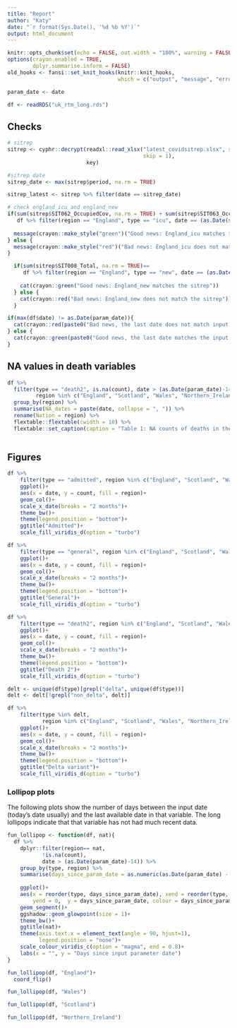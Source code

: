 ```yaml
---
title: "Report"
author: "Katy"
date: "`r format(Sys.Date(), '%d %b %Y')`"
output: html_document
---
```


```r
knitr::opts_chunk$set(echo = FALSE, out.width = "100%", warning = FALSE)
options(crayon.enabled = TRUE,
        dplyr.summarise.inform = FALSE)
old_hooks <- fansi::set_knit_hooks(knitr::knit_hooks, 
                                   which = c("output", "message", "error"))
```

```r
param_date <- date

df <- readRDS("uk_rtm_long.rds")
```

## Checks

```r
# sitrep
sitrep <- cyphr::decrypt(readxl::read_xlsx("latest_covidsitrep.xlsx", sheet = "R Data",
                                           skip = 1),
                         key)

#sitrep date
sitrep_date <- max(sitrep$period, na.rm = TRUE)

sitrep_latest <- sitrep %>% filter(date == sitrep_date)

# check england_icu and england_new
if(sum(sitrep$SIT062_OccupiedCov, na.rm = TRUE) + sum(sitrep$SIT063_OccupiedCov, na.rm = TRUE) == 
   df %>% filter(region == "England", type == "icu", date == (as.Date(sitrep_date)-1)) %>% pull(count)){
  
  message(crayon::make_style("green")("Good news: England_icu matches the sitrep"))
} else {
  message(crayon::make_style("red")("Bad news: England_icu does not match the sitrep"))
}


```

```r
  if(sum(sitrep$SIT008_Total, na.rm = TRUE)==
     df %>% filter(region == "England", type == "new", date == (as.Date(sitrep_date)-1)) %>% pull(count)){
    
    cat(crayon::green("Good news: England_new matches the sitrep"))
  } else {
    cat(crayon::red("Bad news: England_new does not match the sitrep"))
  }
```

```r

if(max(df$date) != as.Date(param_date)){
  cat(crayon::red(paste0("Bad news, the last date does not match input date. Last date is ", max(df$date))))
} else {
  cat(crayon::green(paste0("Good news, the last date matches the input date")))
}
```

## NA values in death variables

```r

df %>% 
  filter(type == "death2", is.na(count), date > (as.Date(param_date)-14), 
         region %in% c("England", "Scotland", "Wales", "Northern_Ireland")) %>%
  group_by(region) %>%
  summarise(NA_dates = paste(date, collapse = ", ")) %>%
  rename(Nation = region) %>%
  flextable::flextable(cwidth = 10) %>%
  flextable::set_caption(caption = "Table 1: NA counts of deaths in the last 2 weeks for all nations. If a nation does not appear, there are no NA dates in the last two weeks.") 
  
```

## Figures

```r

df %>%
    filter(type == "admitted", region %in% c("England", "Scotland", "Wales", "Northern_Ireland")) %>%
    ggplot()+
    aes(x = date, y = count, fill = region)+
    geom_col()+
    scale_x_date(breaks = "2 months")+
    theme_bw()+
    theme(legend.position = "bottom")+
    ggtitle("Admitted")+
    scale_fill_viridis_d(option = "turbo")
```

```r

df %>%
    filter(type == "general", region %in% c("England", "Scotland", "Wales", "Northern_Ireland")) %>%
    ggplot()+
    aes(x = date, y = count, fill = region)+
    geom_col()+
    scale_x_date(breaks = "2 months")+
    theme_bw()+
    theme(legend.position = "bottom")+
    ggtitle("General")+
    scale_fill_viridis_d(option = "turbo")
```

```r
df %>%
    filter(type == "death2", region %in% c("England", "Scotland", "Wales", "Northern_Ireland")) %>%
    ggplot()+
    aes(x = date, y = count, fill = region)+
    geom_col()+
    scale_x_date(breaks = "2 months")+
    theme_bw()+
    theme(legend.position = "bottom")+
    ggtitle("Death 2")+
    scale_fill_viridis_d(option = "turbo")
```

```r

delt <- unique(df$type)[grepl("delta", unique(df$type))]
delt <- delt[!grepl("non_delta", delt)]

df %>%
    filter(type %in% delt, 
           region %in% c("England", "Scotland", "Wales", "Northern_Ireland")) %>%
    ggplot()+
    aes(x = date, y = count, fill = region)+
    geom_col()+
    scale_x_date(breaks = "2 months")+
    theme_bw()+
    theme(legend.position = "bottom")+
    ggtitle("Delta variant")+
    scale_fill_viridis_d(option = "turbo")

```

### Lollipop plots

The following plots show the number of days between the input date (today's date usually) and the last available date in that variable. The long lollipops indicate that that variable has not had much recent data.

```r

fun_lollipop <- function(df, nat){
  df %>%
    dplyr::filter(region== nat,
           !is.na(count),
           date > (as.Date(param_date)-14)) %>%
    group_by(type, region) %>%
    summarise(days_since_param_date = as.numeric(as.Date(param_date) - max(date, na.rm = TRUE))) %>%
    
    ggplot()+
    aes(x = reorder(type, days_since_param_date), xend = reorder(type, days_since_param_date), 
        yend = 0,  y = days_since_param_date, colour = days_since_param_date) +
    geom_segment()+
    ggshadow::geom_glowpoint(size = 1)+
    theme_bw()+
    ggtitle(nat)+
    theme(axis.text.x = element_text(angle = 90, hjust=1),
          legend.position = "none")+
    scale_colour_viridis_c(option = "magma", end = 0.8)+
    labs(x = "", y = "Days since input parameter date")
}

```


```r
fun_lollipop(df, "England")+
  coord_flip()
```

```r
fun_lollipop(df, "Wales")
```

```r
fun_lollipop(df, "Scotland")
```

```r
fun_lollipop(df, "Northern_Ireland")
```
